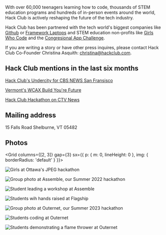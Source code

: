 
With over 60,000 teenagers learning how to code, thousands of STEM education programs and hundreds of in-person events around the world, Hack Club is actively reshaping the future of the tech industry. 

Hack Club has been partnered with the tech world's biggest companies like [Github](https://www.youtube.com/watch?v=9lyxsVKGS7M) or [Framework Laptops](https://frame.work/hacktheworld) and STEM education non-profits like [Girls Who Code](athena.hackclub.com) and the [Congresional App Challenge](https://www.congressionalappchallenge.us/).  

If you are writing a story or have other press inquires, please contact Hack Club Co-Founder Christina Asquith: [christina@hackclub.com](mailto:christina@hackclub.com).

## Hack Club mentions in the last six months 
[Hack Club's Undercity for CBS NEWS San Fransisco](https://www.cbsnews.com/sanfrancisco/video/teens-from-around-the-world-come-together-in-san-francisco-to-code-build-hardware/)

[Vermont's WCAX Build You're Future](https://www.wcax.com/2025/07/04/shelburne-kids-coding-nonprofit-continues-see-growth/)

[Hack Club Hackathon on CTV News](https://www.ctvnews.ca/ottawa/article/high-school-girls-from-across-canada-participate-in-ottawa-hakathon-competition/)


## Mailing address

15 Falls Road
Shelburne, VT 05482

## Photos

<Grid columns={[2, 3]} gap={3} sx={{ p: { m: 0, lineHeight: 0 }, img: { borderRadius: 'default' } }}>

![Girls at Ottawa's JPEG hackathon](https://hc-cdn.hel1.your-objectstorage.com/s/v3/183c54bba3786d6d6b8bc8654ccf2f1e96b396e3_hackathon-0457.jpg)

![Group photo at Assemble, our Summer 2022 hackathon](https://cloud-n8nzmcqp1-hack-club-bot.vercel.app/0assemble-group-min.png)

![Student leading a workshop at Assemble](https://cloud-n8nzmcqp1-hack-club-bot.vercel.app/1assemble2-min.jpg)

![Students wih hands raised at Flagship](https://cloud-n8nzmcqp1-hack-club-bot.vercel.app/2flagship4-min.jpg)

![Group photo at Outernet, our Summer 2023 hackathon](https://cloud-n8nzmcqp1-hack-club-bot.vercel.app/3outernet-group-min.jpg)

![Students coding at Outernet](https://cloud-n8nzmcqp1-hack-club-bot.vercel.app/4outernet1-min.jpg)

![Students demonstrating a flame thrower at Outernet](https://cloud-ciha944cc-hack-club-bot.vercel.app/0outernet.png)

</Grid>
